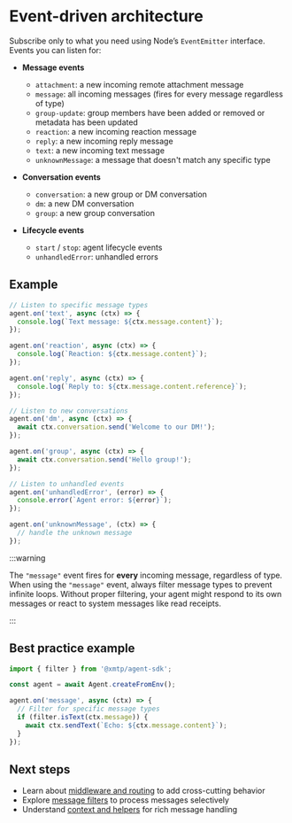 # Event-driven architecture

Subscribe only to what you need using Node’s `EventEmitter` interface. Events you can listen for:

- **Message events**
  - `attachment`: a new incoming remote attachment message
  - `message`: all incoming messages (fires for every message regardless of type)
  - `group-update`: group members have been added or removed or metadata has been updated
  - `reaction`: a new incoming reaction message
  - `reply`: a new incoming reply message
  - `text`: a new incoming text message
  - `unknownMessage`: a message that doesn't match any specific type

- **Conversation events**
  - `conversation`: a new group or DM conversation
  - `dm`: a new DM conversation
  - `group`: a new group conversation

- **Lifecycle events**
  - `start` / `stop`: agent lifecycle events
  - `unhandledError`: unhandled errors

## Example

```ts
// Listen to specific message types
agent.on('text', async (ctx) => {
  console.log(`Text message: ${ctx.message.content}`);
});

agent.on('reaction', async (ctx) => {
  console.log(`Reaction: ${ctx.message.content}`);
});

agent.on('reply', async (ctx) => {
  console.log(`Reply to: ${ctx.message.content.reference}`);
});

// Listen to new conversations
agent.on('dm', async (ctx) => {
  await ctx.conversation.send('Welcome to our DM!');
});

agent.on('group', async (ctx) => {
  await ctx.conversation.send('Hello group!');
});

// Listen to unhandled events
agent.on('unhandledError', (error) => {
  console.error(`Agent error: ${error}`);
});

agent.on('unknownMessage', (ctx) => {
  // handle the unknown message
});
```

:::warning

The `"message"` event fires for **every** incoming message, regardless of type. When using the `"message"` event, always filter message types to prevent infinite loops. Without proper filtering, your agent might respond to its own messages or react to system messages like read receipts.

:::

## Best practice example

```ts
import { filter } from '@xmtp/agent-sdk';

const agent = await Agent.createFromEnv();

agent.on('message', async (ctx) => {
  // Filter for specific message types
  if (filter.isText(ctx.message)) {
    await ctx.sendText(`Echo: ${ctx.message.content}`);
  }
});
```

## Next steps

- Learn about [middleware and routing](./middleware) to add cross-cutting behavior
- Explore [message filters](./filters) to process messages selectively
- Understand [context and helpers](./context) for rich message handling
